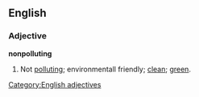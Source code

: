 ==English==

===Adjective===
'''nonpolluting'''

# Not [[polluting]]; environmentall friendly; [[clean]]; [[green]].
[[Category:English adjectives]]